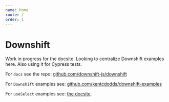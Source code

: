 ```yaml
---
name: Home
route: /
order: 1
---
```


# Downshift

Work in progress for the docsite. Looking to centralize Downshift examples here. Also using it for Cypress tests.

For `docs` see the repo: [github.com/downshift-js/downshift](https://github.com/downshift-js/downshift)

For `Downshift` examples see: [github.com/kentcdodds/downshift-examples](https://github.com/kentcdodds/downshift-examples)

For `useSelect` examples see: [the docsite](/hooks/use-select/usage).
